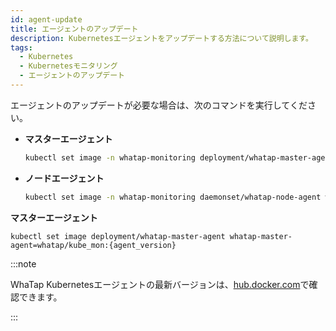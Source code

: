 ```yaml
---
id: agent-update
title: エージェントのアップデート
description: Kubernetesエージェントをアップデートする方法について説明します。
tags:
  - Kubernetes
  - Kubernetesモニタリング
  - エージェントのアップデート
---
```



エージェントのアップデートが必要な場合は、次のコマンドを実行してください。

<Tabs groupId='k8stype'>

<TabItem value='kubernetes' label='KUBERNETES' default>

-   **マスターエージェント**

    ```bash
    kubectl set image -n whatap-monitoring deployment/whatap-master-agent whatap-master-agent=whatap/kube_mon:{agent_version}
    ```

-   **ノードエージェント**

    ```bash
    kubectl set image -n whatap-monitoring daemonset/whatap-node-agent whatap-node-agent=whatap/kube_mon:{agent_version}
    ```

</TabItem>

<TabItem value='eksfragate' label='EKS Fargate(サポート予定)'>

**マスターエージェント**

```
kubectl set image deployment/whatap-master-agent whatap-master-agent=whatap/kube_mon:{agent_version}
```

</TabItem>

</Tabs>

:::note

WhaTap Kubernetesエージェントの最新バージョンは、[hub.docker.com](https://hub.docker.com/r/whatap/kube_mon/tags)で確認できます。

:::

